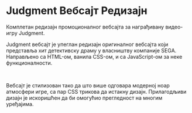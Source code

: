 
# Judgment Вебсајт Редизајн

Комплетан редизајн промоционалног вебсајта за награђивану видео-игру Judgment.

<HeroImage image="judgment" title="Judgment Вебсајт Редизајн" />

Judgment вебсајт је упеглан редизајн оригиналног вебсајта који представља хит детективску драму у власништву компаније SEGA. Направљено са HTML-ом, ванила CSS-ом, и са JavaScript-ом за неке функционалности.

<br />

Вебсајт је стилизован тако да што више одговара модерној ноар атмосфери игре, са пар CSS трикова да истакну дизајн. Прилагодљиви дизајн је искоришћен да би омогућио прегледност на многим уређајима.
